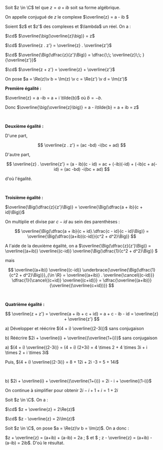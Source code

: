 

<Item type='definition' titre="conjugaison d'un nombre complexe" searchDesc="symétrie">

Soit $z \in \C$ tel que $z = a + ib$ soit sa forme algébrique. 

On appelle conjugué de $z$ le complexe $\overline{z} = a - ib $
</Item>

<Item type='proposition' titre='propriétés de la conjugaison' searchDesc="produit somme quotient division multiplication addition">
Soient $z$ et $z'$ des complexes et $\lambda$ un réel. On a :

$\cd$ $\overline{\big(\overline{z}\big)} = z$

$\cd$ $\overline{z . z'} = \overline{z} . \overline{z'}$

$\cd$ $\overline{\Big(\dfrac{z}{z'}\Big)} = \dfrac{\;\; \overline{z}\;\; }{\overline{z'}}$

$\cd$ $\overline{z + z'} = \overline{z} + \overline{z'}$
</Item>

<Hideable type='démonstration' titre=''>
On pose $a = \Re(z)\v b = \Im(z) \v c = \Re(z') \v d = \Im(z')$

<br/>

**Première égalité :** 
<Indent>

$\overline{z} = a -ib = a + i \tilde{b}$ où $\tilde{b} = -b$. 

Donc $\overline{\big(\overline{z}\big)} = a - i\tilde{b} = a + ib = z$
</Indent>

<br/>

**Deuxième égalité :** 
<Indent>

D'une part, 

$$
\overline{z . z'} = (ac -bd) -i(bc + ad)
$$ 

D'autre part, 

$$
 \overline{z} . \overline{z'} = (a - ib)(c - id) = ac + (-ib)(-id) + (-ib)c + a(-id) = (ac -bd) -i(bc + ad)
 $$ 

d'où l'égalité.
</Indent>

<br/>

**Troisième égalité :** 
<Indent>

$\overline{\Big(\dfrac{z}{z'}\Big)} = \overline{\Big(\dfrac{a + ib}{c + id}\Big)}$

On multiplie et divise par $c - id$ au sein des parenthèses :

$$
\overline{\Big(\dfrac{a + ib}{c + id}.\dfrac{c - id}{c - id}\Big)} = \overline{\Big(\dfrac{(a+ib)(c-id)}{c^2 + d^2}\Big)}
$$

A l'aide de la deuxième égalité, on a $\overline{\Big(\dfrac{z}{z'}\Big)} = \overline{(a+ib)} \overline{(c-id)} \overline{\Big(\dfrac{1}{c^2 + d^2}\Big)} $

mais 

$$
\overline{(a+ib)} \overline{(c-id)} \underbrace{\overline{\Big(\dfrac{1}{c^2 + d^2}\Big)}}_{\in \R} 
= \overline{(a+ib)} . \overline{\cancel{(c-id)}} \dfrac{1}{\cancel{(c+id)} \overline{(c+id)}} 
= \dfrac{\overline{(a+ib)}}{\overline{(\overline{c+id})}}
$$ 

</Indent>

<br/>

**Quatrième égalité :** 
<Indent>

$$
\overline{z + z'} = \overline{a + ib + c + id} = a + c - ib - id =  \overline{z} + \overline{z'}
$$
</Indent>

</Hideable>

<Exercice titre=''>

a\) Développer et réécrire $(4 + i) \overline{(2-3i)}$ sans conjugaison

b\) Réécrire $2i + \overline{i} + \overline{(\overline{1+i})}$ sans conjugaison
</Exercice>

<Hideable type='solution' titre=''>

a\) $(4 + i) \overline{(2-3i)} = (4 + i) (2+3i) = 4 \times 2 + 4 \times 3i + i \times 2 + i \times 3i$

Puis,  $(4 + i) \overline{(2-3i)} = 8 + 12i + 2i -3 = 5 + 14i$

<br/>

b\) $2i + \overline{i} + \overline{(\overline{1+i})} = 2i - i + \overline{(1-i)}$

On continue à simplifier pour obtenir $2i - i + 1+i = 1 + 2i$

</Hideable>

<Item type='proposition' titre='conjugaison et partie imaginaire et réelle'>
Soit $z \in \C$. On a :

$\cd$ $z + \overline{z} = 2\Re(z)$

$\cd$ $z - \overline{z} = 2i\Im(z)$

</Item>

<Hideable type='démonstration' titre=''>

Soit $z \in \C$, on pose $a = \Re(z)\v b = \Im(z)$. On a donc :

$z + \overline{z} = (a+ib) + (a-ib) = 2a \; $ et $ \; z - \overline{z} = (a+ib) - (a-ib) = 2ib$. D'où le résultat.

</Hideable>

